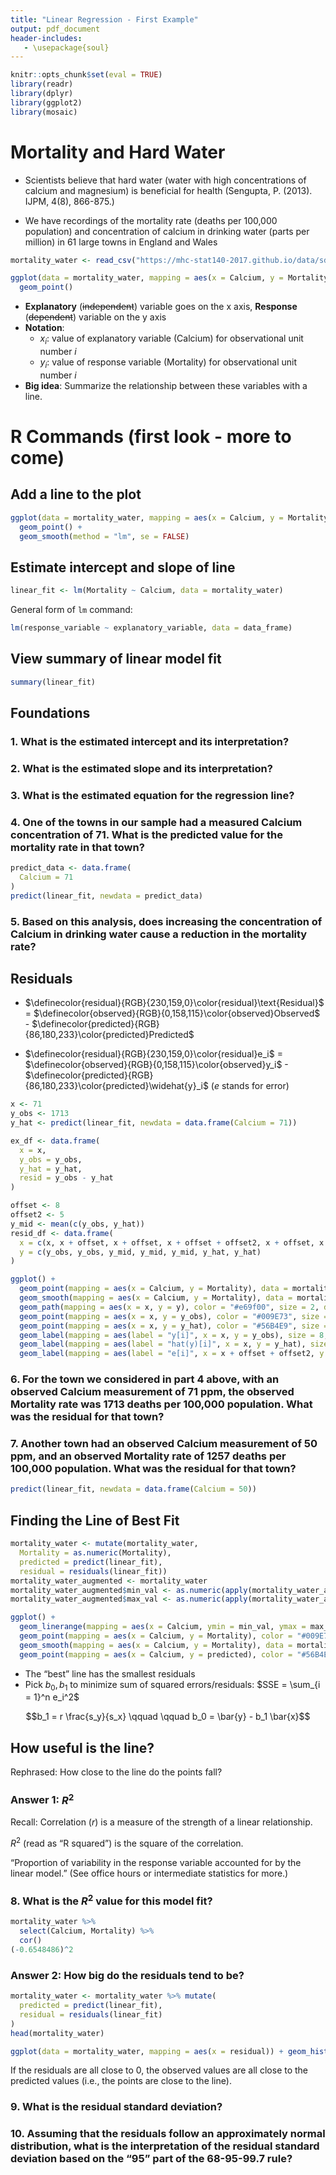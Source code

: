 ```yaml
---
title: "Linear Regression - First Example"
output: pdf_document
header-includes:
   - \usepackage{soul}
---
```


```r
knitr::opts_chunk$set(eval = TRUE)
library(readr)
library(dplyr)
library(ggplot2)
library(mosaic)
```

# Mortality and Hard Water

* Scientists believe that hard water (water with high concentrations of calcium and magnesium) is beneficial for health (Sengupta, P. (2013). IJPM, 4(8), 866-875.)

* We have recordings of the mortality rate (deaths per 100,000 population) and concentration of calcium in drinking water (parts per million) in 61 large towns in England and Wales

```r
mortality_water <- read_csv("https://mhc-stat140-2017.github.io/data/sdm4/Hard_water_Derby.csv")

ggplot(data = mortality_water, mapping = aes(x = Calcium, y = Mortality)) +
  geom_point()
```

* **Explanatory** (~~independent~~) variable goes on the x axis, **Response** (~~dependent~~) variable on the y axis
* **Notation**:
    * $x_i$: value of explanatory variable (Calcium) for observational unit number $i$
    * $y_i$: value of response variable (Mortality) for observational unit number $i$
* **Big idea**: Summarize the relationship between these variables with a line.

\newpage

# R Commands (first look - more to come)

## Add a line to the plot

```r
ggplot(data = mortality_water, mapping = aes(x = Calcium, y = Mortality)) +
  geom_point() +
  geom_smooth(method = "lm", se = FALSE)
```

## Estimate intercept and slope of line

```r
linear_fit <- lm(Mortality ~ Calcium, data = mortality_water)
```

General form of `lm` command:

```r
lm(response_variable ~ explanatory_variable, data = data_frame)
```

## View summary of linear model fit

```r
summary(linear_fit)
```

\newpage

## Foundations

### 1. What is the estimated intercept and its interpretation?

\vspace{3cm}

### 2. What is the estimated slope and its interpretation?

\vspace{3cm}

### 3. What is the estimated equation for the regression line?

\vspace{3cm}

### 4. One of the towns in our sample had a measured Calcium concentration of 71.  What is the predicted value for the mortality rate in that town?
```r
predict_data <- data.frame(
  Calcium = 71
)
predict(linear_fit, newdata = predict_data)
```

\vspace{3cm}

### 5. Based on this analysis, does increasing the concentration of Calcium in drinking water cause a reduction in the mortality rate?

\newpage

## Residuals

* $\definecolor{residual}{RGB}{230,159,0}\color{residual}\text{Residual}$ = $\definecolor{observed}{RGB}{0,158,115}\color{observed}Observed$ - $\definecolor{predicted}{RGB}{86,180,233}\color{predicted}Predicted$

* $\definecolor{residual}{RGB}{230,159,0}\color{residual}e_i$ = $\definecolor{observed}{RGB}{0,158,115}\color{observed}y_i$ - $\definecolor{predicted}{RGB}{86,180,233}\color{predicted}\widehat{y}_i$ ($e$ stands for error)

```r
x <- 71
y_obs <- 1713
y_hat <- predict(linear_fit, newdata = data.frame(Calcium = 71))

ex_df <- data.frame(
  x = x,
  y_obs = y_obs,
  y_hat = y_hat,
  resid = y_obs - y_hat
)

offset <- 8
offset2 <- 5
y_mid <- mean(c(y_obs, y_hat))
resid_df <- data.frame(
  x = c(x, x + offset, x + offset, x + offset + offset2, x + offset, x + offset, x),
  y = c(y_obs, y_obs, y_mid, y_mid, y_mid, y_hat, y_hat)
)

ggplot() +
  geom_point(mapping = aes(x = Calcium, y = Mortality), data = mortality_water) +
  geom_smooth(mapping = aes(x = Calcium, y = Mortality), data = mortality_water, method = "lm", se = FALSE) +
  geom_path(mapping = aes(x = x, y = y), color = "#e69f00", size = 2, data = resid_df) +
  geom_point(mapping = aes(x = x, y = y_obs), color = "#009E73", size = 4, data = ex_df) +
  geom_point(mapping = aes(x = x, y = y_hat), color = "#56B4E9", size = 4, data = ex_df) +
  geom_label(mapping = aes(label = "y[i]", x = x, y = y_obs), size = 8, nudge_x = -6.5, nudge_y = 40, color = "#009E73", parse = TRUE, data = ex_df) +
  geom_label(mapping = aes(label = "hat(y)[i]", x = x, y = y_hat), size = 8, nudge_x = -6.5, nudge_y = 55, color = "#56B4E9", parse = TRUE, data = ex_df) +
  geom_label(mapping = aes(label = "e[i]", x = x + offset + offset2, y = y_mid), size = 8, nudge_x = 5, color = "#e69f00", parse = TRUE, data = ex_df)
```

### 6. For the town we considered in part 4 above, with an observed Calcium measurement of 71 ppm, the observed Mortality rate was 1713 deaths per 100,000 population.  What was the residual for that town?

\vspace{3cm}

### 7. Another town had an observed Calcium measurement of 50 ppm, and an observed Mortality rate of 1257 deaths per 100,000 population.  What was the residual for that town?
```r
predict(linear_fit, newdata = data.frame(Calcium = 50))
```

\newpage

## Finding the Line of Best Fit

```r
mortality_water <- mutate(mortality_water,
  Mortality = as.numeric(Mortality),
  predicted = predict(linear_fit),
  residual = residuals(linear_fit))
mortality_water_augmented <- mortality_water
mortality_water_augmented$min_val <- as.numeric(apply(mortality_water_augmented, 1, function(rowvals) {min(rowvals[c("predicted", "Mortality")])}))
mortality_water_augmented$max_val <- as.numeric(apply(mortality_water_augmented, 1, function(rowvals) {max(rowvals[c("predicted", "Mortality")])}))

ggplot() +
  geom_linerange(mapping = aes(x = Calcium, ymin = min_val, ymax = max_val), color = "#e69f00", size = 2, data = mortality_water_augmented) +
  geom_point(mapping = aes(x = Calcium, y = Mortality), color = "#009E73", size = 3, data = mortality_water_augmented) +
  geom_smooth(mapping = aes(x = Calcium, y = Mortality), data = mortality_water_augmented, method = "lm", se = FALSE) +
  geom_point(mapping = aes(x = Calcium, y = predicted), color = "#56B4E9", size = 3, data = mortality_water_augmented)
```

* The "best" line has the smallest residuals
* Pick $b_0, b_1$ to minimize sum of squared errors/residuals: $SSE = \sum_{i = 1}^n e_i^2$

$$b_1 = r \frac{s_y}{s_x} \qquad \qquad b_0 = \bar{y} - b_1 \bar{x}$$

## How useful is the line?

Rephrased: How close to the line do the points fall?

### Answer 1: $R^2$

Recall: Correlation ($r$) is a measure of the strength of a linear relationship.

$R^2$ (read as "R squared") is the square of the correlation.

"Proportion of variability in the response variable accounted for by the linear model."  (See office hours or intermediate statistics for more.)

### 8. What is the $R^2$ value for this model fit?

```r
mortality_water %>%
  select(Calcium, Mortality) %>%
  cor()
(-0.6548486)^2
```


\newpage

### Answer 2: How big do the residuals tend to be?

```r
mortality_water <- mortality_water %>% mutate(
  predicted = predict(linear_fit),
  residual = residuals(linear_fit)
)
head(mortality_water)

ggplot(data = mortality_water, mapping = aes(x = residual)) + geom_histogram(bins = 12)
```

If the residuals are all close to 0, the observed values are all close to the predicted values (i.e., the points are close to the line).

### 9. What is the residual standard deviation?

\vspace{2cm}

### 10. Assuming that the residuals follow an approximately normal distribution, what is the interpretation of the residual standard deviation based on the "95" part of the 68-95-99.7 rule?
